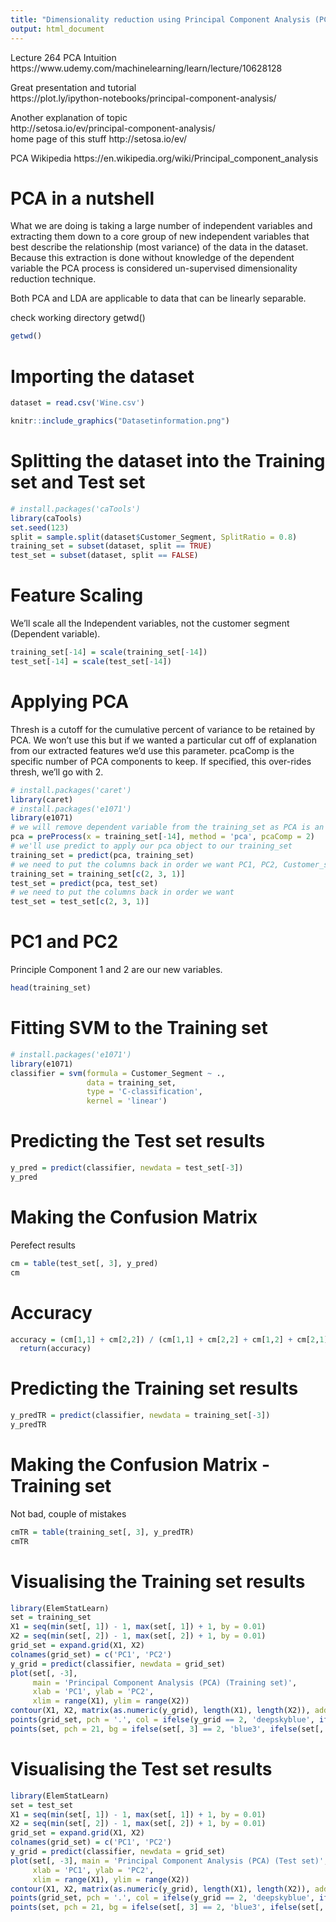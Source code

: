 ```yaml
---
title: "Dimensionality reduction using Principal Component Analysis (PCA)"
output: html_document
---
```

Lecture 264 PCA Intuition  
https://www.udemy.com/machinelearning/learn/lecture/10628128   

Great presentation and tutorial  
https://plot.ly/ipython-notebooks/principal-component-analysis/  

Another explanation of topic  
http://setosa.io/ev/principal-component-analysis/  
home page of this stuff http://setosa.io/ev/  

PCA Wikipedia https://en.wikipedia.org/wiki/Principal_component_analysis  

# PCA in a nutshell
What we are doing is taking a large number of independent variables and extracting them down to a core group of new independent variables that best describe the relationship (most variance) of the data in the dataset. Because this extraction is done without knowledge of the dependent variable the PCA process is considered un-supervised dimensionality reduction technique.

Both PCA and LDA are applicable to data that can be linearly separable. 

check working directory getwd()
```r
getwd()
```

# Importing the dataset
```r
dataset = read.csv('Wine.csv')
```

```r
knitr::include_graphics("Datasetinformation.png")
```

# Splitting the dataset into the Training set and Test set
```r
# install.packages('caTools')
library(caTools)
set.seed(123)
split = sample.split(dataset$Customer_Segment, SplitRatio = 0.8)
training_set = subset(dataset, split == TRUE)
test_set = subset(dataset, split == FALSE)
```

# Feature Scaling
We'll scale all the Independent variables, not the customer segment (Dependent variable). 
```r
training_set[-14] = scale(training_set[-14])
test_set[-14] = scale(test_set[-14])
```

# Applying PCA
Thresh is a cutoff for the cumulative percent of variance to be retained by PCA. We won't use this but if we wanted a particular cut off of explanation from our extracted features we'd use this parameter. pcaComp is the specific number of PCA components to keep. If specified, this over-rides thresh, we'll go with 2. 
```r
# install.packages('caret')
library(caret)
# install.packages('e1071')
library(e1071)
# we will remove dependent variable from the training_set as PCA is an unsupervised dimensionality reduction technique
pca = preProcess(x = training_set[-14], method = 'pca', pcaComp = 2)
# we'll use predict to apply our pca object to our training_set
training_set = predict(pca, training_set)
# we need to put the columns back in order we want PC1, PC2, Customer_segment
training_set = training_set[c(2, 3, 1)]
test_set = predict(pca, test_set)
# we need to put the columns back in order we want
test_set = test_set[c(2, 3, 1)]
```
# PC1 and PC2
Principle Component 1 and 2 are our new variables. 
```r
head(training_set)
```
# Fitting SVM to the Training set
```r
# install.packages('e1071')
library(e1071)
classifier = svm(formula = Customer_Segment ~ .,
                 data = training_set,
                 type = 'C-classification',
                 kernel = 'linear')
```

# Predicting the Test set results
```r
y_pred = predict(classifier, newdata = test_set[-3])
y_pred
```

# Making the Confusion Matrix
Perefect results
```r
cm = table(test_set[, 3], y_pred)
cm
```

# Accuracy
```r
accuracy = (cm[1,1] + cm[2,2]) / (cm[1,1] + cm[2,2] + cm[1,2] + cm[2,1])
  return(accuracy)
```

# Predicting the Training set results
```r
y_predTR = predict(classifier, newdata = training_set[-3])
y_predTR
```

# Making the Confusion Matrix - Training set
Not bad, couple of mistakes
```r
cmTR = table(training_set[, 3], y_predTR)
cmTR
```

# Visualising the Training set results
```r
library(ElemStatLearn)
set = training_set
X1 = seq(min(set[, 1]) - 1, max(set[, 1]) + 1, by = 0.01)
X2 = seq(min(set[, 2]) - 1, max(set[, 2]) + 1, by = 0.01)
grid_set = expand.grid(X1, X2)
colnames(grid_set) = c('PC1', 'PC2')
y_grid = predict(classifier, newdata = grid_set)
plot(set[, -3],
     main = 'Principal Component Analysis (PCA) (Training set)',
     xlab = 'PC1', ylab = 'PC2',
     xlim = range(X1), ylim = range(X2))
contour(X1, X2, matrix(as.numeric(y_grid), length(X1), length(X2)), add = TRUE)
points(grid_set, pch = '.', col = ifelse(y_grid == 2, 'deepskyblue', ifelse(y_grid == 1, 'springgreen3', 'tomato')))
points(set, pch = 21, bg = ifelse(set[, 3] == 2, 'blue3', ifelse(set[, 3] == 1, 'green4', 'red3')))
```

# Visualising the Test set results
```r
library(ElemStatLearn)
set = test_set
X1 = seq(min(set[, 1]) - 1, max(set[, 1]) + 1, by = 0.01)
X2 = seq(min(set[, 2]) - 1, max(set[, 2]) + 1, by = 0.01)
grid_set = expand.grid(X1, X2)
colnames(grid_set) = c('PC1', 'PC2')
y_grid = predict(classifier, newdata = grid_set)
plot(set[, -3], main = 'Principal Component Analysis (PCA) (Test set)',
     xlab = 'PC1', ylab = 'PC2',
     xlim = range(X1), ylim = range(X2))
contour(X1, X2, matrix(as.numeric(y_grid), length(X1), length(X2)), add = TRUE)
points(grid_set, pch = '.', col = ifelse(y_grid == 2, 'deepskyblue', ifelse(y_grid == 1, 'springgreen3', 'tomato')))
points(set, pch = 21, bg = ifelse(set[, 3] == 2, 'blue3', ifelse(set[, 3] == 1, 'green4', 'red3')))
```